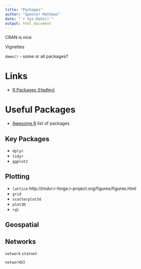 ```yaml
---
title: "Packages"
author: "Spencer Mathews"
date: "`r Sys.Date()`"
output: html_document
---
```


CRAN is nice



Vignettes



`demo()` - some or all packages?


# Links

- [R Packages (Hadley)](http://r-pkgs.had.co.nz)


# Useful Packages

- [Awesome R](https://github.com/qinwf/awesome-R) list of packages

## Key Packages

- `dplyr`
- `tidyr`
- `ggplot2`


## Plotting

- `lattice` http://lmdvr.r-forge.r-project.org/figures/figures.html
- `grid`
- `scatterplot3d`
- `plot3D`
- `rgl`



## Geospatial


## Networks
`network`
`statnet`

`networkD3`
